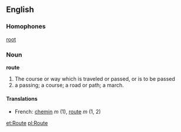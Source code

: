 ==English==

===Homophones===
[[root]]
===Noun===

'''route'''

# The course or way which is traveled or passed, or is to be passed
# a passing; a course; a road or path; a march.

====Translations====
* French: [[chemin]] ''m'' (1), [[route]] ''m'' (1, 2)

[[et:Route]]
[[pl:Route]]